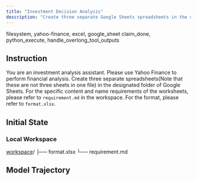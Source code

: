 ```yaml
---
title: "Investment Decision Analysis"
description: "Create three separate Google Sheets spreadsheets in the designated folder using Yahoo Finance data, following naming, content, and formatting rules."
---
```


<Columns cols={2}>
  <Card title="MCP Server" icon="cloud">
    filesystem, yahoo-finance, excel, google_sheet
  </Card>
  <Card title="Local Tool" icon="terminal">
    claim_done, python_execute, handle_overlong_tool_outputs
  </Card>
</Columns>

## Instruction

You are an investment analysis assistant. Please use Yahoo Finance to perform financial analysis. Create three separate spreadsheets(Note that these are not three sheets in one file) in the designated folder of Google Sheets. For the specific content and name requirements of the worksheets, please refer to `requirement.md` in the workspace. For the format, please refer to `format.xlsx`.

## Initial State

### Local Workspace

<div className="file-tree">
<a href="https://github.com/hkust-nlp/mcpbench_dev/tree/finalpool_dev/tasks/finalpool/investment-decision-analysis/initial_workspace">workspace</a>/
├── format.xlsx
└── requirement.md
</div>

## Model Trajectory
